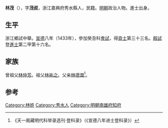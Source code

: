 {{Otheruses|other=名为林茂的其他人物|林茂}}
{{Otheruses|other=名为林茂叔的其他人物|林茂叔}}

'''林茂'''（{{bd|1402年||？}}），字'''茂叔'''，浙江嘉興府秀水縣人，民籍。[[明朝|明朝]]政治人物。進士出身。

== 生平 ==
浙江鄉試中舉。[[宣德|宣德]]八年（1433年），參加癸丑科[[會試|會試]]，得[[貢士|貢士]]第三十三名。[[殿試|殿試]]登[[進士|進士]]第二甲第十六名。

== 家族 ==
曾祖父[[林仲芳|林仲芳]]。祖父[[林祐之|林祐之]]。父亲[[林德潤|林德潤]]<ref>《天一阁藏明代科举录选刊·登科录》（《宣德八年进士登科录》）</ref>。

==参考==
{{reflist}}

{{宣德八年癸丑科殿試金榜}}

{{Authority control}}

{{DEFAULTSORT:}}
[[Category:林姓|Category:林姓]]
[[Category:秀水人|Category:秀水人]]
[[Category:明朝南雄府知府|Category:明朝南雄府知府]]


{{明朝人物小作品}}